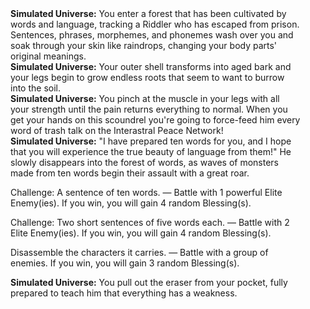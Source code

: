 {{Dialogue Start}}
:'''Simulated Universe:''' You enter a forest that has been cultivated by words and language, tracking a Riddler who has escaped from prison. Sentences, phrases, morphemes, and phonemes wash over you and soak through your skin like raindrops, changing your body parts' original meanings.
:'''Simulated Universe:''' Your outer shell transforms into aged bark and your legs begin to grow endless roots that seem to want to burrow into the soil.
:'''Simulated Universe:''' You pinch at the muscle in your legs with all your strength until the pain returns everything to normal. When you get your hands on this scoundrel you're going to force-feed him every word of trash talk on the Interastral Peace Network!
:'''Simulated Universe:''' "I have prepared ten words for you, and I hope that you will experience the true beauty of language from them!" He slowly disappears into the forest of words, as waves of monsters made from ten words begin their assault with a great roar.
:{{DIcon|Star}} Challenge: A sentence of ten words. &mdash; Battle with 1 powerful Elite Enemy(ies). If you win, you will gain 4 random Blessing(s).
:{{DIcon|Star}} Challenge: Two short sentences of five words each. &mdash; Battle with 2 Elite Enemy(ies). If you win, you will gain 4 random Blessing(s).
:{{DIcon|Star}} Disassemble the characters it carries. &mdash; Battle with a group of enemies. If you win, you will gain 3 random Blessing(s).
:'''Simulated Universe:''' You pull out the eraser from your pocket, fully prepared to teach him that everything has a weakness.
{{Dialogue End}}